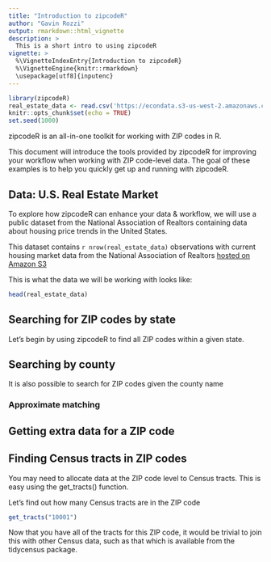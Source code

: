 ```yaml
---
title: "Introduction to zipcodeR"
author: "Gavin Rozzi"
output: rmarkdown::html_vignette
description: >
  This is a short intro to using zipcodeR
vignette: >
  %\VignetteIndexEntry{Introduction to zipcodeR}
  %\VignetteEngine{knitr::rmarkdown}
  \usepackage[utf8]{inputenc}
---
```


```r
library(zipcodeR)
real_estate_data <- read.csv('https://econdata.s3-us-west-2.amazonaws.com/Reports/Core/RDC_Inventory_Core_Metrics_Zip.csv')
knitr::opts_chunk$set(echo = TRUE)
set.seed(1000)
```

zipcodeR is an all-in-one toolkit for working with ZIP codes in R.

This document will introduce the tools provided by zipcodeR for improving your workflow when working with ZIP code-level data. The goal of these examples is to help you quickly get up and running with zipcodeR.

## Data: U.S. Real Estate Market

To explore how zipcodeR can enhance your data & workflow, we will use a public dataset from the National Association of Realtors containing data about housing price trends in the United States.

This dataset contains `r nrow(real_estate_data)` observations with current housing market data from the National Association of Realtors [hosted on Amazon S3](https://econdata.s3-us-west-2.amazonaws.com/Reports/Core/RDC_Inventory_Core_Metrics_Zip.csv)

This is what the data we will be working with looks like:
```r
head(real_estate_data)
```

## Searching for ZIP codes by state
Let's begin by using zipcodeR to find all ZIP codes within a given state.

## Searching by county
It is also possible to search for ZIP codes given the county name

### Approximate matching

## Getting extra data for a ZIP code

## Finding Census tracts in ZIP codes

You may need to allocate data at the ZIP code level to Census tracts. This is easy using the get_tracts() function.

Let's find out how many Census tracts are in the ZIP code
```r
get_tracts("10001")
```
Now that you have all of the tracts for this ZIP code, it would be trivial to join this with other Census data, such as that which is available from the tidycensus package.
